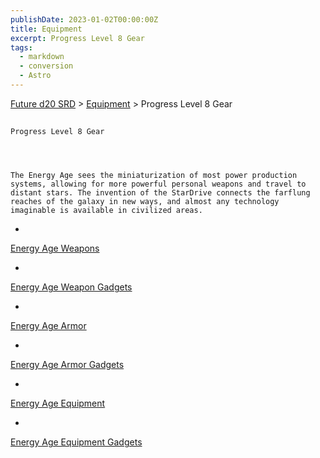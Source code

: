 ```yaml
---
publishDate: 2023-01-02T00:00:00Z
title: Equipment
excerpt: Progress Level 8 Gear
tags:
  - markdown
  - conversion
  - Astro
---
```







[Future d20 SRD](/#futureD20)
     > [Equipment](future-d20-srd-equipment-index)
     > Progress Level 8 Gear
    




## 
    Progress Level 8 Gear
   



    The Energy Age sees the miniaturization of most power production systems, allowing for more powerful personal weapons and travel to distant stars. The invention of the StarDrive connects the farflung reaches of the galaxy in new ways, and almost any technology imaginable is available in civilized areas.
   


- 
[Energy Age Weapons](future-d20-srd-equipment-energy-age-weapons)

- 
[Energy       Age Weapon Gadgets](future-d20-srd-equipment-energy-age-weapon-gadgets)

- 
[Energy Age Armor](future-d20-srd-equipment-energy-age-armor)

- 
[Energy       Age Armor Gadgets](future-d20-srd-equipment-energy-age-armor-gadgets)

- 
[Energy Age       Equipment](future-d20-srd-equipment-energy-age-equipment)

- 
[Energy       Age Equipment Gadgets](future-d20-srd-equipment-energy-age-equipment-gadgets)






